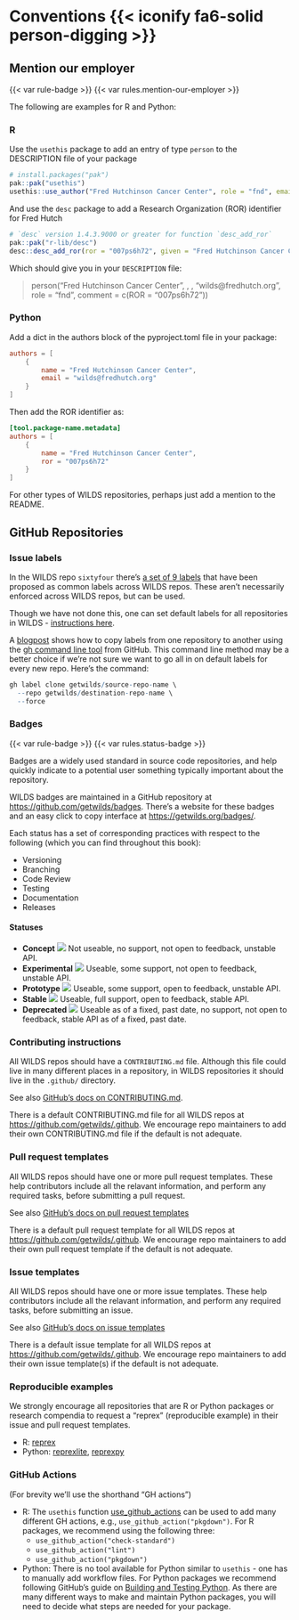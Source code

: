 # Conventions {{< iconify fa6-solid person-digging >}} {#sec-conventions}

## Mention our employer

{{< var rule-badge >}} {{< var rules.mention-our-employer >}}

The following are examples for R and Python:

### R

Use the `usethis` package to add an entry of type `person` to the DESCRIPTION file of your package

```r
# install.packages("pak")
pak::pak("usethis")
usethis::use_author("Fred Hutchinson Cancer Center", role = "fnd", email = "wilds@fredhutch.org")
```

And use the `desc` package to add a Research Organization (ROR) identifier for Fred Hutch

```r
# `desc` version 1.4.3.9000 or greater for function `desc_add_ror`
pak::pak("r-lib/desc")
desc::desc_add_ror(ror = "007ps6h72", given = "Fred Hutchinson Cancer Center")
```

Which should give you in your `DESCRIPTION` file:


> person("Fred Hutchinson Cancer Center", , , "wilds@fredhutch.org",
    role = "fnd", comment = c(ROR = "007ps6h72"))


### Python

Add a dict in the authors block of the pyproject.toml file in your package:

```toml
authors = [
    {
        name = "Fred Hutchinson Cancer Center",
        email = "wilds@fredhutch.org"
    }
]
```

Then add the ROR identifier as:

```toml
[tool.package-name.metadata]
authors = [
    {
        name = "Fred Hutchinson Cancer Center",
        ror = "007ps6h72"
    }
]
```

For other types of WILDS repositories, perhaps just add a mention to the README.

## GitHub Repositories {#sec-conventions-repos}

### Issue labels

In the WILDS repo `sixtyfour` there's [a set of 9 labels](https://github.com/getwilds/sixtyfour/labels) that have been proposed as common labels across WILDS repos. These aren't necessarily enforced across WILDS repos, but can be used.

Though we have not done this, one can set default labels for all repositories in WILDS - [instructions here](https://docs.github.com/en/organizations/managing-organization-settings/managing-default-labels-for-repositories-in-your-organization).

A [blogpost](https://napjose.ph/posts/copy-issue-labels-from-another-github-repository) shows how to copy labels from one repository to another using the [gh command line tool](https://cli.github.com/) from GitHub. This command line method may be a better choice if we’re not sure we want to go all in on default labels for every new repo. Here's the command:

```r
gh label clone getwilds/source-repo-name \
  --repo getwilds/destination-repo-name \
  --force
```

### Badges

{{< var rule-badge >}} {{< var rules.status-badge >}}

Badges are a widely used standard in source code repositories, and help quickly indicate to a potential user something typically important about the repository.

WILDS badges are maintained in a GitHub repository at <https://github.com/getwilds/badges>. There's a website for these badges and an easy click to copy interface at <https://getwilds.org/badges/>.

Each status has a set of corresponding practices with respect to the following (which you can find throughout this book):

- Versioning
- Branching
- Code Review
- Testing
- Documentation
- Releases

<!-- An example badge: [![](https://getwilds.org/badges/badges/stable.svg)](https://getwilds.org/badges/#stable) -->

#### Statuses

- **Concept** [![](https://getwilds.org/badges/badges/concept.svg)](https://getwilds.org/badges/#concept) Not useable, no support, not open to feedback, unstable API.
- **Experimental** [![](https://getwilds.org/badges/badges/experimental.svg)](https://getwilds.org/badges/#experimental) Useable, some support, not open to feedback, unstable API.
- **Prototype** [![](https://getwilds.org/badges/badges/prototype.svg)](https://getwilds.org/badges/#prototype) Useable, some support, open to feedback, unstable API.
- **Stable** [![](https://getwilds.org/badges/badges/stable.svg)](https://getwilds.org/badges/#stable) Useable, full support, open to feedback, stable API.
- **Deprecated** [![](https://getwilds.org/badges/badges/deprecated.svg)](https://getwilds.org/badges/#deprecated) Useable as of a fixed, past date, no support, not open to feedback, stable API as of a fixed, past date.


### Contributing instructions

All WILDS repos should have a `CONTRIBUTING.md` file. Although this file could live in many different places in a repository, in WILDS repositories it should live in the `.github/` directory.

See also [GitHub's docs on CONTRIBUTING.md](https://docs.github.com/en/communities/setting-up-your-project-for-healthy-contributions/setting-guidelines-for-repository-contributors).

There is a default CONTRIBUTING.md file for all WILDS repos at <https://github.com/getwilds/.github>. We encourage repo maintainers to add their own CONTRIBUTING.md file if the default is not adequate.

### Pull request templates

All WILDS repos should have one or more pull request templates. These help contributors include all the relavant information, and perform any required tasks, before submitting a pull request.

See also [GitHub's docs on pull request templates](https://docs.github.com/en/communities/using-templates-to-encourage-useful-issues-and-pull-requests/creating-a-pull-request-template-for-your-repository)

There is a default pull request template for all WILDS repos at <https://github.com/getwilds/.github>. We encourage repo maintainers to add their own pull request template if the default is not adequate.

### Issue templates

All WILDS repos should have one or more issue templates. These help contributors include all the relavant information, and perform any required tasks, before submitting an issue.

See also [GitHub's docs on issue templates](https://docs.github.com/en/communities/using-templates-to-encourage-useful-issues-and-pull-requests/manually-creating-a-single-issue-template-for-your-repository)

There is a default issue template for all WILDS repos at <https://github.com/getwilds/.github>. We encourage repo maintainers to add their own issue template(s) if the default is not adequate.


### Reproducible examples

We strongly encourage all repositories that are R or Python packages or research compendia to request a "reprex" (reproducible example) in their issue and pull request templates.

- R: [reprex](https://www.tidyverse.org/help/#reprex)
- Python: [reprexlite](https://pypi.org/project/reprexlite/), [reprexpy](https://pypi.org/project/reprexpy/)

### GitHub Actions

(For brevity we'll use the shorthand "GH actions")

- R: The `usethis` function [use_github_actions](https://usethis.r-lib.org/reference/use_github_action.html) can be used to add many different GH actions, e.g., `use_github_action("pkgdown")`. For R packages, we recommend using the following three:
  - `use_github_action("check-standard")`
  - `use_github_action("lint")`
  - `use_github_action("pkgdown")`
- Python: There is no tool available for Python similar to `usethis` - one has to manually add workflow files. For Python packages we recommend following GitHub's guide on [Building and Testing Python](https://docs.github.com/en/actions/automating-builds-and-tests/building-and-testing-python). As there are many different ways to make and maintain Python packages, you will need to decide what steps are needed for your package.

